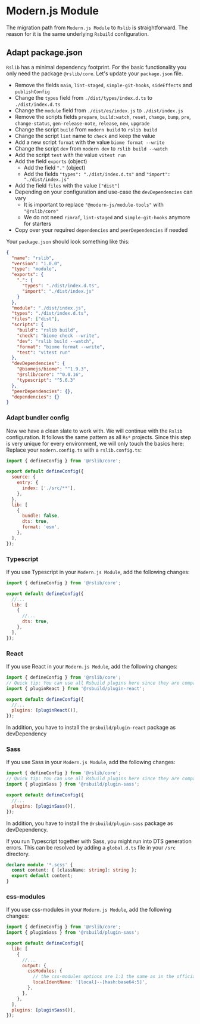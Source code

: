 # Modern.js Module

The migration path from `Modern.js Module` to `Rslib` is straightforward. The reason for it is the same underlying `Rsbuild` configuration.

## Adapt package.json

`Rslib` has a minimal dependency footprint. For the basic functionality you only need the package `@rslib/core`. Let's update your `package.json` file.

- Remove the fields `main`, `lint-staged`, `simple-git-hooks`, `sideEffects` and `publishConfig`
- Change the `types` field from `./dist/types/index.d.ts` to `./dist/index.d.ts`
- Change the `module` field from `./dist/es/index.js` to `./dist/index.js`
- Remove the scripts fields `prepare`, `build:watch`, `reset`, `change`, `bump`, `pre`, `change-status`, `gen-release-note`, `release`, `new`, `upgrade`
- Change the script `build` from `modern build` to `rslib build`
- Change the script `lint` name to `check` and keep the value
- Add a new script `format` with the value `biome format --write`
- Change the script `dev` from `modern dev` to `rslib build --watch`
- Add the script `test` with the value `vitest run`
- Add the field `exports` (object)
  - Add the field `"."` (object)
  - Add the fields `"types": "./dist/index.d.ts"` and `"import": "./dist/index.js"`
- Add the field `files` with the value `["dist"]`
- Depending on your configuration and use-case the `devDependencies` can vary
  - It is important to replace `"@modern-js/module-tools"` with `"@rslib/core"`
  - We do not need `rimraf`, `lint-staged` and `simple-git-hooks` anymore for starters
- Copy over your required `dependencies` and `peerDependencies` if needed

Your `package.json` should look something like this:

```json title="package.json"
{
  "name": "rslib",
  "version": "1.0.0",
  "type": "module",
  "exports": {
    ".": {
      "types": "./dist/index.d.ts",
      "import": "./dist/index.js"
    }
  },
  "module": "./dist/index.js",
  "types": "./dist/index.d.ts",
  "files": ["dist"],
  "scripts": {
    "build": "rslib build",
    "check": "biome check --write",
    "dev": "rslib build --watch",
    "format": "biome format --write",
    "test": "vitest run"
  },
  "devDependencies": {
    "@biomejs/biome": "^1.9.3",
    "@rslib/core": "^0.0.16",
    "typescript": "^5.6.3"
  },
  "peerDependencies": {},
  "dependencies": {}
}
```

### Adapt bundler config

Now we have a clean slate to work with. We will continue with the `Rslib` configuration. It follows the same pattern as all `Rs*` projects. Since this step is very unique for every environment, we will only touch the basics here:
Replace your `modern.config.ts` with a `rslib.config.ts`:

```js title="rslib.config.ts"
import { defineConfig } from '@rslib/core';

export default defineConfig({
  source: {
    entry: {
      index: ['./src/**'],
    },
  },
  lib: [
    {
      bundle: false,
      dts: true,
      format: 'esm',
    },
  ],
});
```

### Typescript

If you use Typescript in your `Modern.js Module`, add the following changes:

```js title="rslib.config.ts"
import { defineConfig } from '@rslib/core';

export default defineConfig({
  //...
  lib: [
    {
      //...
      dts: true,
    },
  ],
});
```

### React

If you use React in your `Modern.js Module`, add the following changes:

```js title="rslib.config.ts"
import { defineConfig } from '@rslib/core';
// Quick tip: You can use all Rsbuild plugins here since they are compatible with Rslib
import { pluginReact } from '@rsbuild/plugin-react';

export default defineConfig({
  //...
  plugins: [pluginReact()],
});
```

In addition, you have to install the `@rsbuild/plugin-react` package as devDependency

### Sass

If you use Sass in your `Modern.js Module`, add the following changes:

```js title="rslib.config.ts"
import { defineConfig } from '@rslib/core';
// Quick tip: You can use all Rsbuild plugins here since they are compatible with Rslib
import { pluginSass } from '@rsbuild/plugin-sass';

export default defineConfig({
  //...
  plugins: [pluginSass()],
});
```

In addition, you have to install the `@rsbuild/plugin-sass` package as devDependency.

If you run Typescript together with Sass, you might run into DTS generation errors. This can be resolved by adding a `global.d.ts` file in your `/src` directory.

```ts title="global.d.ts"
declare module '*.scss' {
  const content: { [className: string]: string };
  export default content;
}
```

### css-modules

If you use css-modules in your `Modern.js Module`, add the following changes:

```js title="rslib.config.ts"
import { defineConfig } from '@rslib/core';
import { pluginSass } from '@rsbuild/plugin-sass';

export default defineConfig({
  lib: [
    {
      //...
      output: {
        cssModules: {
          // the css-modules options are 1:1 the same as in the official "css-modules" package
          localIdentName: '[local]--[hash:base64:5]',
        },
      },
    },
  ],
  plugins: [pluginSass()],
});
```
